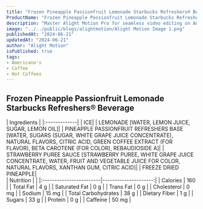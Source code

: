 ```yaml
---
title: "Frozen Pineapple Passionfruit Lemonade Starbucks Refreshers® Beverage Price & Calories"
ProductName: "Frozen Pineapple Passionfruit Lemonade Starbucks Refreshers® Beverage" 
description: "Master Alight Motion Pro for seamless video editing on Android, iOS, and Tablets with our ultimate guide, unlocking advanced features and elevating your skills in 2024!"
image: "../../public/blogs/alightmotion/Alight Motion Image 1.png"
publishedAt: "2024-06-21"
updatedAt: "2024-06-21"
author: "Alight Motion"
isPublished: true
tags:
- Americano's
- Coffee
- Hot Coffees   
---
```


 
## Frozen Pineapple Passionfruit Lemonade Starbucks Refreshers® Beverage 
  
<div className="tables-container">
  <div className="table-wrapper">
    | Ingredients  |  
    |:-------------|
    | ICE|
    | LEMONADE [WATER, LEMON JUICE, SUGAR, LEMON OIL]|
    | PINEAPPLE PASSIONFRUIT REFRESHERS BASE [WATER, SUGARS (SUGAR, WHITE GRAPE JUICE CONCENTRATE), NATURAL FLAVORS, CITRIC ACID, GREEN COFFEE EXTRACT (FOR FLAVOR), BETA CAROTENE (FOR COLOR), REBAUDIOSIDE A]|
    | STRAWBERRY PUREE SAUCE [STRAWBERRY PUREE, WHITE GRAPE JUICE CONCENTRATE, WATER, FRUIT AND VEGETABLE JUICE FOR COLOR, NATURAL FLAVORS, XANTHAN GUM, CITRIC ACID]|
    | FREEZE DRIED PINEAPPLE| 
  </div>
  <div className="table-wrapper">
    | Nutrition               |                      |  
    |:------------------------|---------------------:|
    | Calories                | 160                  |
    | Total Fat               | 4 g                  |
    | Saturated Fat           | 0 g                  |
    | Trans Fat               | 0 g                  |
    | Cholesterol             | 0 mg                 |
    | Sodium                  | 15 mg                |
    | Total Carbohydrates     | 38 g                 |
    | Dietary Fiber           | 1 g                  |
    | Sugars                  | 33 g                 |
    | Protein                 | 0 g                  |
    | Caffeine                | 50 mg                |
  </div>
</div>
<style jsx>{`
  .tables-container {
    display: flex;
    flex-direction: row;
    gap: 30px;
  }
  .table-wrapper {
    width: 500px; /* Adjust as needed */
  }
  @media (max-width: 768px) {
    .tables-container {
      flex-direction: column;
      gap: 0px; /* Adjust as needed */
    }
    .table-wrapper {
      width: 100%; /* Adjust as needed */
    }
  }
`}</style>
